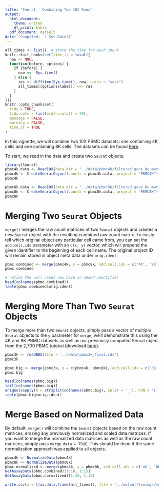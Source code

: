 ```yaml
---
title: "Seurat - Combining Two 10X Runs"
output:
  html_document:
    theme: united
    df_print: kable
  pdf_document: default
date: 'Compiled: `r Sys.Date()`'
---
```


```r
all_times <- list()  # store the time for each chunk
knitr::knit_hooks$set(time_it = local({
  now <- NULL
  function(before, options) {
    if (before) {
      now <<- Sys.time()
    } else {
      res <- difftime(Sys.time(), now, units = "secs")
      all_times[[options$label]] <<- res
    }
  }
}))
knitr::opts_chunk$set(
  tidy = TRUE,
  tidy.opts = list(width.cutoff = 95),
  message = FALSE,
  warning = FALSE,
  time_it = TRUE
)
```

In this vignette, we will combine two 10X PBMC datasets: one containing 4K cells and one containing 8K cells. The datasets can be found [here](https://support.10xgenomics.com/single-cell-gene-expression/datasets).

To start, we read in the data and create two `Seurat` objects.

```r
library(Seurat)
pbmc4k.data <- Read10X(data.dir = "../data/pbmc4k/filtered_gene_bc_matrices/GRCh38/")
pbmc4k <- CreateSeuratObject(counts = pbmc4k.data, project = "PBMC4K")
pbmc4k

pbmc8k.data <- Read10X(data.dir = "../data/pbmc8k/filtered_gene_bc_matrices/GRCh38/")
pbmc8k <- CreateSeuratObject(counts = pbmc8k.data, project = "PBMC8K")
pbmc8k
```


# Merging Two `Seurat` Objects

`merge()` merges the raw count matrices of two `Seurat` objects and creates a new `Seurat` object with the resulting combined raw count matrix. To easily tell which original object any particular cell came from, you can set the `add.cell.ids` parameter with an `c(x, y)` vector, which will prepend the given identifier to the beginning of each cell name. The original project ID will remain stored in object meta data under `orig.ident`

```r
pbmc.combined <- merge(pbmc4k, y = pbmc8k, add.cell.ids = c('4K', '8K'), project = 'PBMC12K')
pbmc.combined
```

```r
# notice the cell names now have an added identifier
head(colnames(pbmc.combined))
table(pbmc.combined$orig.ident)
```

# Merging More Than Two `Seurat` Objects

To merge more than two `Seurat` objects, simply pass a vector of multiple `Seurat` objects to the `y` parameter for `merge`; we'll demonstrate this using the 4K and 8K PBMC datasets as well as our previously computed Seurat object from the 2,700 PBMC tutorial (download [here](https://www.dropbox.com/s/63gnlw45jf7cje8/pbmc3k_final.rds?dl=1)).

```r
pbmc3k <- readRDS(file = '../data/pbmc3k_final.rds')
pbmc3k

pbmc.big <- merge(pbmc3k, y = c(pbmc4k, pbmc8k), add.cell.ids = c('3K', '4K', '8K'), project = 'PBMC15K')
pbmc.big

head(colnames(pbmc.big))
tail(colnames(pbmc.big))
unique(sapply(X = strsplit(colnames(pbmc.big), split = '_'), FUN = '[', 1))
table(pbmc.big$orig.ident)
```

# Merge Based on Normalized Data

By default, `merge()` will combine the `Seurat` objects based on the raw count matrices, erasing any previously normalized and scaled data matrices. If you want to merge the normalized data matrices as well as the raw count matrices, simply pass `merge.data = TRUE`. This should be done if the same normalization approach was applied to all objects.

```r
pbmc4k <- NormalizeData(pbmc4k)
pbmc8k <- NormalizeData(pbmc8k)
pbmc.normalized <- merge(pbmc4k, y = pbmc8k, add.cell.ids = c('4K', '8K'), project = 'PBMC12K', merge.data = TRUE)
GetAssayData(pbmc.combined)[1:10, 1:15]
GetAssayData(pbmc.normalized)[1:10, 1:15]
```

```r
write.csv(x = t(as.data.frame(all_times)), file = "../output/timings/merge_vignette_times.csv")
```
